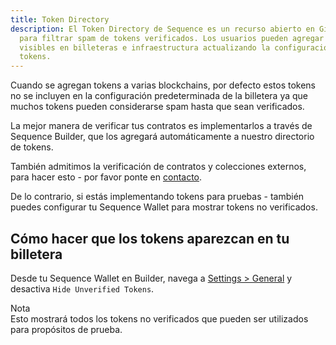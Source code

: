 ```yaml
---
title: Token Directory
description: El Token Directory de Sequence es un recurso abierto en GitHub utilizado
  para filtrar spam de tokens verificados. Los usuarios pueden agregar manualmente nuevos tokens para que sean
  visibles en billeteras e infraestructura actualizando la configuración de la billetera o el directorio de
  tokens.
---
```


Cuando se agregan tokens a varias blockchains, por defecto estos tokens no se incluyen en la configuración predeterminada de la billetera ya que muchos tokens pueden considerarse spam hasta que sean verificados.

La mejor manera de verificar tus contratos es implementarlos a través de Sequence Builder, que los agregará automáticamente a nuestro directorio de tokens.

También admitimos la verificación de contratos y colecciones externos, para hacer esto - por favor ponte en [contacto](https://go.crisp.chat/chat/embed/?website_id=9ef4395b-6bb1-4645-8e02-6071d89290a1).

De lo contrario, si estás implementando tokens para pruebas - también puedes configurar tu Sequence Wallet para mostrar tokens no verificados.

## Cómo hacer que los tokens aparezcan en tu billetera

Desde tu Sequence Wallet en Builder, navega a [Settings > General](https://sequence.app/settings/general) y desactiva `Hide Unverified Tokens`.

<Warning>
  Nota <br />
  Esto mostrará todos los tokens no verificados que pueden ser utilizados para propósitos de prueba.
</Warning>
